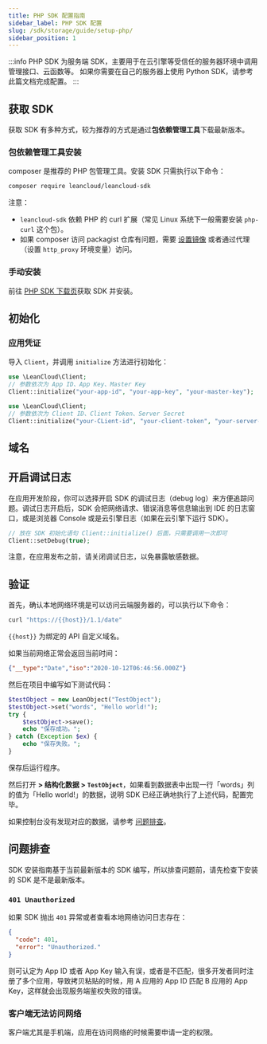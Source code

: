 ```yaml
---
title: PHP SDK 配置指南
sidebar_label: PHP SDK 配置
slug: /sdk/storage/guide/setup-php/
sidebar_position: 1
---
```



:::info
PHP SDK 为服务端 SDK，主要用于在云引擎等受信任的服务器环境中调用管理接口、云函数等。
如果你需要在自己的服务器上使用 Python SDK，请参考此篇文档完成配置。
:::

## 获取 SDK

获取 SDK 有多种方式，较为推荐的方式是通过**包依赖管理工具**下载最新版本。

### 包依赖管理工具安装

composer 是推荐的 PHP 包管理工具。安装 SDK 只需执行以下命令：

```sh
composer require leancloud/leancloud-sdk
```

注意：

- `leancloud-sdk` 依赖 PHP 的 curl 扩展（常见 Linux 系统下一般需要安装 `php-curl` 这个包）。
- 如果 composer 访问 packagist 仓库有问题，需要 [设置镜像](https://mirrors.aliyun.com/composer/) 或者通过代理（设置 `http_proxy` 环境变量）访问。

### 手动安装

前往 [PHP SDK 下载页](https://releases.leanapp.cn/#/leancloud/php-sdk/releases)获取 SDK 并安装。

## 初始化

### 应用凭证

<AppConfig />

导入 `Client`，并调用 `initialize` 方法进行初始化：

<Conditional brand="leancloud">

```php
use \LeanCloud\Client;
// 参数依次为 App ID、App Key、Master Key
Client::initialize("your-app-id", "your-app-key", "your-master-key");
```

</Conditional>

<Conditional brand="tds">

```php
use \LeanCloud\Client;
// 参数依次为 Client ID、Client Token、Server Secret
Client::initialize("your-CLient-id", "your-client-token", "your-server-secret");
```

</Conditional>

## 域名

<DomainBinding />

## 开启调试日志

在应用开发阶段，你可以选择开启 SDK 的调试日志（debug log）来方便追踪问题。调试日志开启后，SDK 会把网络请求、错误消息等信息输出到 IDE 的日志窗口，或是浏览器 Console 或是云引擎日志（如果在云引擎下运行 SDK）。

```php
// 放在 SDK 初始化语句 Client::initialize() 后面，只需要调用一次即可
Client::setDebug(true);
```

注意，在应用发布之前，请关闭调试日志，以免暴露敏感数据。

## 验证

首先，确认本地网络环境是可以访问云端服务器的，可以执行以下命令：

```sh
curl "https://{{host}}/1.1/date"
```

`{{host}}` 为绑定的 API 自定义域名。

如果当前网络正常会返回当前时间：

```json
{"__type":"Date","iso":"2020-10-12T06:46:56.000Z"}
```

然后在项目中编写如下测试代码：

```php
$testObject = new LeanObject("TestObject");
$testObject->set("words", "Hello world!");
try {
    $testObject->save();
    echo "保存成功。";
} catch (Exception $ex) {
    echo "保存失败。";
}
```

保存后运行程序。

然后打开 **<Path to="storage" /> > 结构化数据 > `TestObject`**，如果看到数据表中出现一行「words」列的值为「Hello world!」的数据，说明 SDK 已经正确地执行了上述代码，配置完毕。

如果控制台没有发现对应的数据，请参考 [问题排查](#问题排查)。

## 问题排查

SDK 安装指南基于当前最新版本的 SDK 编写，所以排查问题前，请先检查下安装的 SDK 是不是最新版本。

### `401 Unauthorized`

如果 SDK 抛出 `401` 异常或者查看本地网络访问日志存在：

```json
{
  "code": 401,
  "error": "Unauthorized."
}
```

则可认定为 App ID 或者 App Key 输入有误，或者是不匹配，很多开发者同时注册了多个应用，导致拷贝粘贴的时候，用 A 应用的 App ID 匹配 B 应用的 App Key，这样就会出现服务端鉴权失败的错误。

### 客户端无法访问网络

客户端尤其是手机端，应用在访问网络的时候需要申请一定的权限。
